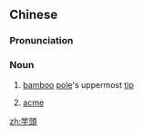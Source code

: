 {{also|竿头}}
==Chinese==
{{zh-forms|s=竿头}}

===Pronunciation===
{{zh-pron
|m=gāntóu
|cat=n
}}

===Noun===
{{zh-noun}}

# [[bamboo]] [[pole]]'s uppermost [[tip]]
# {{lb|zh|figuratively}} [[acme]]

[[zh:竿頭]]
